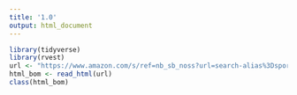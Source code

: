 ```yaml
---
title: '1.0'
output: html_document
---
```


```r
library(tidyverse)
library(rvest)
url <- "https://www.amazon.com/s/ref=nb_sb_noss?url=search-alias%3Dsporting&field-keywords=military+tactical+backpack&rh=n%3A3375251%2Ck%3Amilitary+tactical+backpack"
html_bom <- read_html(url)
class(html_bom)
```


